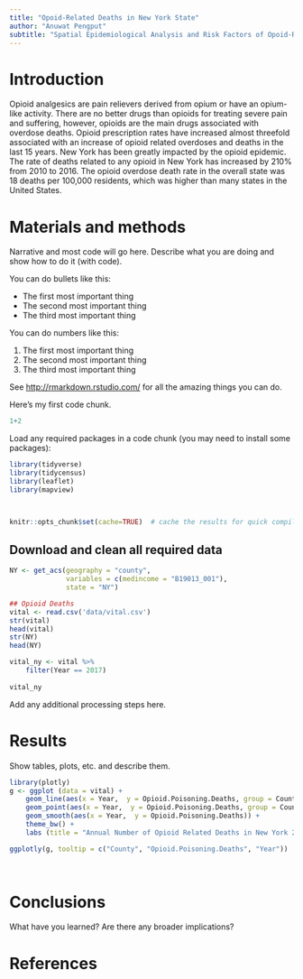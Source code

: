 ```yaml
---
title: "Opoid-Related Deaths in New York State"
author: "Anuwat Pengput"
subtitle: "Spatial Epidemiological Analysis and Risk Factors of Opoid-Related Deathsin New York"
---
```


# Introduction
Opioid analgesics are pain relievers derived from opium or have an opium-like activity. There are no better drugs than opioids for treating severe pain and suffering, however, opioids are the main drugs associated with overdose deaths. Opioid prescription rates have increased almost threefold associated with an increase of opioid related overdoses and deaths in the last 15 years. New York has been greatly impacted by the opioid epidemic. The rate of deaths related to any opioid in New York has increased by 210% from 2010 to 2016. The opioid overdose death rate in the overall state was 18 deaths per 100,000 residents, which was higher than many states in the United States.  

# Materials and methods

Narrative and most code will go here.  Describe what you are doing and show how to do it (with code).

You can do bullets like this:

* The first most important thing
* The second most important thing
* The third most important thing

You can do numbers like this:

1. The first most important thing
2. The second most important thing
3. The third most important thing

See [http://rmarkdown.rstudio.com/](http://rmarkdown.rstudio.com/) for all the amazing things you can do.


Here's my first code chunk.
```r
1+2
```

Load any required packages in a code chunk (you may need to install some packages):

```r
library(tidyverse)
library(tidycensus)
library(leaflet)
library(mapview) 



knitr::opts_chunk$set(cache=TRUE)  # cache the results for quick compiling
```

## Download and clean all required data
```r

NY <- get_acs(geography = "county", 
              variables = c(medincome = "B19013_001"), 
              state = "NY")

## Opioid Deaths
vital <- read.csv('data/vital.csv')
str(vital)
head(vital)
str(NY)
head(NY)

vital_ny <- vital %>%
    filter(Year == 2017)
    
vital_ny
```




Add any additional processing steps here.

# Results

Show tables, plots, etc. and describe them.

```r
library(plotly)
g <- ggplot (data = vital) +
    geom_line(aes(x = Year,  y = Opioid.Poisoning.Deaths, group = County, col = County)) + 
    geom_point(aes(x = Year,  y = Opioid.Poisoning.Deaths, group = County, col = County, size = Opioid.Poisoning.Deaths)) +
    geom_smooth(aes(x = Year,  y = Opioid.Poisoning.Deaths)) +
    theme_bw() +
    labs (title = "Annual Number of Opioid Related Deaths in New York 2003-2017", x = "Year", y= "Number of Opioid Related Deaths")

ggplotly(g, tooltip = c("County", "Opioid.Poisoning.Deaths", "Year"))
    
    


```



# Conclusions

What have you learned?  Are there any broader implications?

# References
